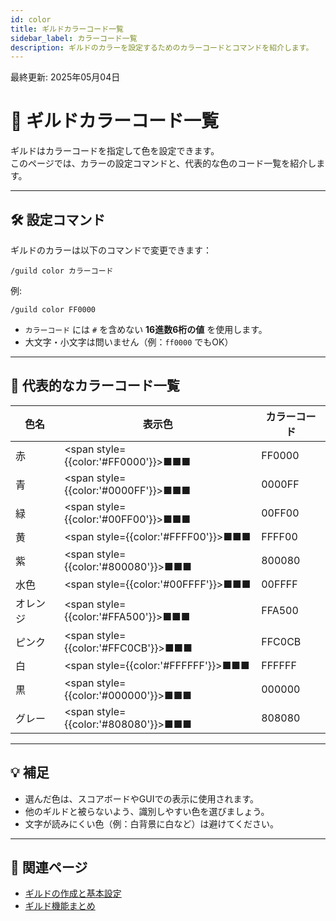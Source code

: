 ```yaml
---
id: color
title: ギルドカラーコード一覧
sidebar_label: カラーコード一覧
description: ギルドのカラーを設定するためのカラーコードとコマンドを紹介します。
---
```


最終更新: 2025年05月04日

# 🎨 ギルドカラーコード一覧

ギルドはカラーコードを指定して色を設定できます。  
このページでは、カラーの設定コマンドと、代表的な色のコード一覧を紹介します。

---

## 🛠 設定コマンド

ギルドのカラーは以下のコマンドで変更できます：

`/guild color カラーコード`

例:

`/guild color FF0000`


- `カラーコード` には `#` を含めない **16進数6桁の値** を使用します。
- 大文字・小文字は問いません（例：`ff0000` でもOK）

---

## 🎨 代表的なカラーコード一覧

| 色名 | 表示色 | カラーコード |
|------|--------|--------------|
| 赤   | <span style={{color:'#FF0000'}}>■■■</span> | FF0000 |
| 青   | <span style={{color:'#0000FF'}}>■■■</span> | 0000FF |
| 緑   | <span style={{color:'#00FF00'}}>■■■</span> | 00FF00 |
| 黄   | <span style={{color:'#FFFF00'}}>■■■</span> | FFFF00 |
| 紫   | <span style={{color:'#800080'}}>■■■</span> | 800080 |
| 水色 | <span style={{color:'#00FFFF'}}>■■■</span> | 00FFFF |
| オレンジ | <span style={{color:'#FFA500'}}>■■■</span> | FFA500 |
| ピンク | <span style={{color:'#FFC0CB'}}>■■■</span> | FFC0CB |
| 白   | <span style={{color:'#FFFFFF'}}>■■■</span> | FFFFFF |
| 黒   | <span style={{color:'#000000'}}>■■■</span> | 000000 |
| グレー | <span style={{color:'#808080'}}>■■■</span> | 808080 |

---

## 💡 補足

- 選んだ色は、スコアボードやGUIでの表示に使用されます。
- 他のギルドと被らないよう、識別しやすい色を選びましょう。
- 文字が読みにくい色（例：白背景に白など）は避けてください。

---

## 🔗 関連ページ

- [ギルドの作成と基本設定](/guilds/create)
- [ギルド機能まとめ](/guilds/index)
